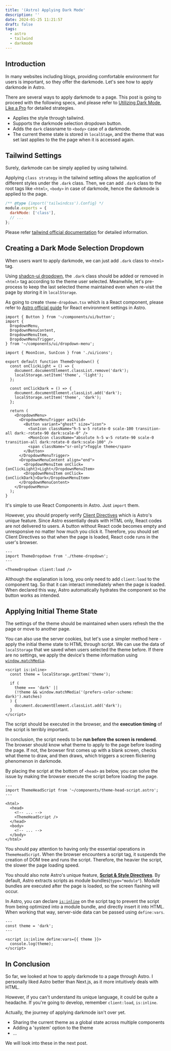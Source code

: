 ```yaml
---
title: '(Astro) Applying Dark Mode'
description: ''
date: 2024-01-25 11:21:57
draft: false
tags:
  - astro
  - tailwind
  - darkmode
---
```


## Introduction

In many websites including blogs, providing comfortable environment for users is important, so they offer the darkmode. Let's see how to apply darkmode in Astro.

There are several ways to apply darkmode to a page. This post is going to proceed with the following specs, and please refer to [Utilizing Dark Mode, Like a Pro](https://bepyan.github.io/blog/2023/darkmode) for detailed strategies.

- Applies the style through tailwind.
- Supports the darkmode selection dropdown button.
- Adds the `dark` classname to `<body>` case of a darkmode.
- The current theme state is stored in `localStage`, and the theme that was set last applies to the the page when it is accessed again.

## Tailwind Settings

Surely, darkmode can be simply applied by using tailwind.

Applying `class strategy` in the tailwind setting allows the application of different styles under the `.dark` class. Then, we can add `.dark` class to the root tags like `<html>`, `<body>` in case of darkmode, hence the darkmode is applied to the page.

```js {3} title="tailwind.config.cjs"
/** @type {import('tailwindcss').Config} */
module.exports = {
  darkMode: ['class'],
  // ...
};
```

Please refer [tailwind official documentation](https://tailwindcss.com/docs/dark-mode#toggling-dark-mode-manually) for detailed information.

## Creating a Dark Mode Selection Dropdown

When users want to apply darkmode, we can just add `.dark` class to `<html>` tag.

Using [shadcn-ui dropdown](https://ui.shadcn.com/), the `.dark` class should be added or removed in `<html>` tag according to the theme user selected. Meanwhile, let's pre-process to keep the last selected theme maintained even when re-visit the page by storing it in `localStorage`.

As going to create `theme-dropdown.tsx` which is a React component, please refer to [Astro official guide](https://docs.astro.build/en/guides/integrations-guide/react) for React environment settings in Astro.

```tsx title="components/theme-dropdown.tsx" {13,14,18,19}
import { Button } from '~/components/ui/button';
import {
  DropdownMenu,
  DropdownMenuContent,
  DropdownMenuItem,
  DropdownMenuTrigger,
} from '~/components/ui/dropdown-menu';

import { MoonIcon, SunIcon } from './ui/icons';

export default function ThemeDropdown() {
  const onClickLight = () => {
    document.documentElement.classList.remove('dark');
    localStorage.setItem('theme', 'light');
  };

  const onClickDark = () => {
    document.documentElement.classList.add('dark');
    localStorage.setItem('theme', 'dark');
  };

  return (
    <DropdownMenu>
      <DropdownMenuTrigger asChild>
        <Button variant="ghost" size="icon">
          <SunIcon className="h-5 w-5 rotate-0 scale-100 transition-all dark:-rotate-90 dark:scale-0" />
          <MoonIcon className="absolute h-5 w-5 rotate-90 scale-0 transition-all dark:rotate-0 dark:scale-100" />
          <span className="sr-only">Toggle theme</span>
        </Button>
      </DropdownMenuTrigger>
      <DropdownMenuContent align="end">
        <DropdownMenuItem onClick={onClickLight}>Light</DropdownMenuItem>
        <DropdownMenuItem onClick={onClickDark}>Dark</DropdownMenuItem>
      </DropdownMenuContent>
    </DropdownMenu>
  );
}
```

It's simple to use React Components in Astro.
Just `import` them.

However, you should properly verify [Client Directives](https://docs.astro.build/en/reference/directives-reference/#client-directives) which is Astro's unique feature. Since Astro essentially deals with HTML only, React codes are not delivered to users. A button without React code becomes empty and unresponsive no matter how much you click it. Therefore, you should set Client Directives so that when the page is loaded, React code runs in the user's browser.

```astro /client:load/
---
import ThemeDropdown from './theme-dropdown';
---

<ThemeDropdown client:load />
```

Although the explanation is long, you only need to add `client:load` to the component tag. So that it can interact immediately when the page is loaded. When declared this way, Astro automatically hydrates the component so the button works as intended.

## Applying Initial Theme State

The settings of the theme should be maintained when users refresh the the page or move to another page.

You can also use the server cookies, but let's use a simpler method here - apply the initial theme state to HTML through script. We can use the data of `localStorage` that we saved when users selected the theme before. If there are no settings, we apply the device's theme information using [`window.matchMedia`](https://developer.mozilla.org/ko/docs/Web/API/Window/matchMedia).

```astro title="theme-head-script.astro"
<script is:inline>
  const theme = localStorage.getItem('theme');

  if (
    theme === 'dark' ||
    (!theme && window.matchMedia('(prefers-color-scheme: dark)').matches)
  ) {
    document.documentElement.classList.add('dark');
  }
</script>
```

The script should be executed in the browser, and the **execution timing** of the script is terribly important.

In conclusion, the script needs to be **run before the screen is rendered**.
The browser should know what theme to apply to the page before loading the page. If not, the browser first comes up with a blank screen, checks what theme to draw, and then draws, which triggers a screen flickering phenomenon in darkmode.

By placing the script at the bottom of `<head>` as below, you can solve the issue by making the browser execute the script before loading the page.

```astro {8}
---
import ThemeHeadScript from '~/components/theme-head-script.astro';
---

<html>
  <head>
    <!-- ... -->
    <ThemeHeadScript />
  </head>
  <body>
    <!-- ... -->
  </body>
</html>
```

You should pay attention to having only the essential operations in `ThemeHeadScript`. When the browser encounters a script tag, it suspends the creation of DOM tree and runs the script. Therefore, the heavier the script, the slower the page loading speed.

You should also note Astro's unique feature, [**Script & Style Directives**](https://docs.astro.build/en/reference/directives-reference/#script--style-directives). By default, Astro extracts scripts as module bundles(`type="module"`). Module bundles are executed after the page is loaded, so the screen flashing will occur.

In Astro, you can declare [`is:inline`](https://docs.astro.build/en/reference/directives-reference/#isinline) on the script tag to prevent the script from being optimized into a module bundle, and directly insert it into HTML. When working that way, server-side data can be passed using `define:vars`.

```astro title="theme-head-script.astro" /is:inline/
---
const theme = 'dark';
---

<script is:inline define:vars={{ theme }}>
  console.log(theme);
</script>
```

## In Conclusion

So far, we looked at how to apply darkmode to a page through Astro. I personally liked Astro better than Next.js, as it more intuitively deals with HTML.

However, if you can't understand its unique language, it could be quite a headache. If you're going to develop, remember `client:load`, `is:inline`.

Actually, the journey of applying darkmode isn't over yet.

- Sharing the current theme as a global state across multiple components
- Adding a 'system' option to the theme
- ...

We will look into these in the next post.
